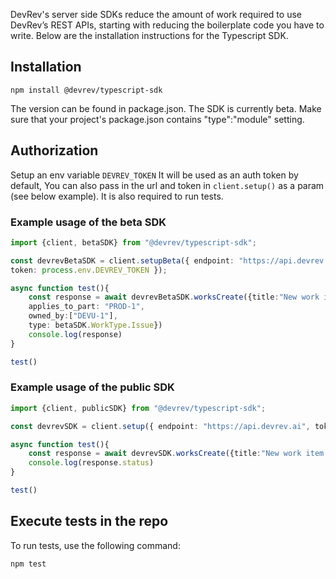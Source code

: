 DevRev's server side SDKs reduce the amount of work required to use DevRev’s REST APIs, starting with reducing the boilerplate code you have to write. Below are the installation instructions for the Typescript SDK.

## Installation

```
npm install @devrev/typescript-sdk
```

The version can be found in package.json. The SDK is currently beta. Make sure that your project's package.json contains "type":"module" setting.

## Authorization

Setup an env variable `DEVREV_TOKEN` It will be used as an auth token by default, You can also pass in the url and token in `client.setup()` as a param (see below example). It is also required to run tests.

### Example usage of the beta SDK

```ts
import {client, betaSDK} from "@devrev/typescript-sdk";

const devrevBetaSDK = client.setupBeta({ endpoint: "https://api.devrev.ai",
token: process.env.DEVREV_TOKEN });

async function test(){
    const response = await devrevBetaSDK.worksCreate({title:"New work item!",
    applies_to_part: "PROD-1",
    owned_by:["DEVU-1"],
    type: betaSDK.WorkType.Issue})
    console.log(response)
}

test()
```

### Example usage of the public SDK

```ts
import {client, publicSDK} from "@devrev/typescript-sdk";

const devrevSDK = client.setup({ endpoint: "https://api.devrev.ai", token: process.env.DEVREV_TOKEN });

async function test(){
    const response = await devrevSDK.worksCreate({title:"New work item!", applies_to_part: "PROD-1", owned_by:["DEVU-16"], type: publicSDK.WorkType.Issue})
    console.log(response.status)
}

test()
```

## Execute tests in the repo

To run tests, use the following command:

```
npm test
```


